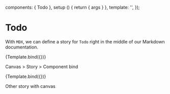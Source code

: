 
<Meta title="MDX/TodoList/Todo" component={Todo} />

  components: { Todo },
  setup () {
    return { args }
  },
  template: '<Todo v-bind="$props" />',
});

# Todo

With `MDX`, we can define a story for `Todo` right in the middle of our
Markdown documentation.

<Canvas>
  <Story 
    name="Basic"
    args={{ 
      label: 'Unpinned',
      pinned: false
    }}>
    {Template.bind({})}
  </Story>
</Canvas>

Canvas > Story > Component bind

<Canvas>
  <Story 
    name="Pinned"
    args={{ 
      label: 'Pinned',
      pinned: true
    }}>
    {Template.bind({})}
  </Story>
</Canvas>

Other story with canvas